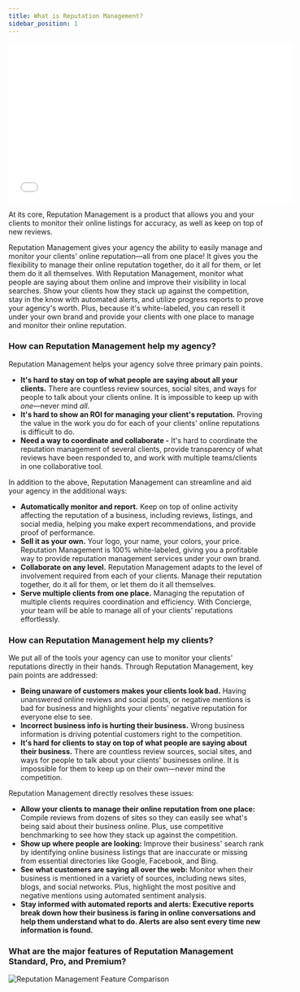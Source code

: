 ```yaml
---
title: What is Reputation Management?
sidebar_position: 1
---
```


<iframe src="//www.youtube-nocookie.com/embed/-Pu6nmKOsK0" width="560" height="315" frameBorder="0" allowFullScreen="true"></iframe>

At its core, Reputation Management is a product that allows you and your clients to monitor their online listings for accuracy, as well as keep on top of new reviews.

Reputation Management gives your agency the ability to easily manage and monitor your clients' online reputation—all from one place! It gives you the flexibility to manage their online reputation together, do it all for them, or let them do it all themselves. With Reputation Management, monitor what people are saying about them online and improve their visibility in local searches. Show your clients how they stack up against the competition, stay in the know with automated alerts, and utilize progress reports to prove your agency's worth. Plus, because it's white-labeled, you can resell it under your own brand and provide your clients with one place to manage and monitor their online reputation.

### How can Reputation Management help my agency?

Reputation Management helps your agency solve three primary pain points.

- **It's hard to stay on top of what people are saying about all your clients.** There are countless review sources, social sites, and ways for people to talk about your clients online. It is impossible to keep up with *one*—never mind *all*.
- **It's hard to show an ROI for managing your client's reputation.** Proving the value in the work you do for each of your clients' online reputations is difficult to do.
- **Need a way to coordinate and collaborate -** It's hard to coordinate the reputation management of several clients, provide transparency of what reviews have been responded to, and work with multiple teams/clients in one collaborative tool.

In addition to the above, Reputation Management can streamline and aid your agency in the additional ways:

- **Automatically monitor and report.** Keep on top of online activity affecting the reputation of a business, including reviews, listings, and social media, helping you make expert recommendations, and provide proof of performance.
- **Sell it as your own.** Your logo, your name, your colors, your price. Reputation Management is 100% white-labeled, giving you a profitable way to provide reputation management services under your own brand.
- **Collaborate on any level.** Reputation Management adapts to the level of involvement required from each of your clients. Manage their reputation together, do it all for them, or let them do it all themselves.
- **Serve multiple clients from one place.** Managing the reputation of multiple clients requires coordination and efficiency. With Concierge, your team will be able to manage all of your clients' reputations effortlessly.

### How can Reputation Management help my clients?

We put all of the tools your agency can use to monitor your clients' reputations directly in their hands. Through Reputation Management, key pain points are addressed:

- **Being unaware of customers makes your clients look bad.** Having unanswered online reviews and social posts, or negative mentions is bad for business and highlights your clients' negative reputation for everyone else to see.
- **Incorrect business info is hurting their business.** Wrong business information is driving potential customers right to the competition.
- **It's hard for clients to stay on top of what people are saying about their business.** There are countless review sources, social sites, and ways for people to talk about your clients' businesses online. It is impossible for them to keep up on their own—never mind the competition.

Reputation Management directly resolves these issues:

- **Allow your clients to manage their online reputation from one place:** Compile reviews from dozens of sites so they can easily see what's being said about their business online. Plus, use competitive benchmarking to see how they stack up against the competition.
- **Show up where people are looking:** Improve their business' search rank by identifying online business listings that are inaccurate or missing from essential directories like Google, Facebook, and Bing.
- **See what customers are saying all over the web:** Monitor when their business is mentioned in a variety of sources, including news sites, blogs, and social networks. Plus, highlight the most positive and negative mentions using automated sentiment analysis.
- **Stay informed with automated reports and alerts: Executive reports break down how their business is faring in online conversations and help them understand what to do. Alerts are also sent every time new information is found.**

### What are the major features of Reputation Management Standard, Pro, and Premium?

![Reputation Management Feature Comparison](/img/reputation-management/reputation-management-features.jpg)